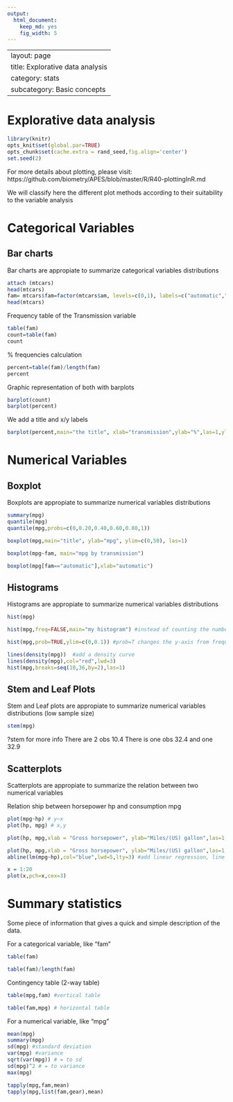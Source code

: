 ```yaml
---
output:
  html_document:
    keep_md: yes
    fig_width: 5
---
```

---
layout: page
title: Explorative data analysis
category: stats
subcategory: Basic concepts
---

Explorative data analysis
===
```r
library(knitr)
opts_knit$set(global.par=TRUE) 
opts_chunk$set(cache.extra = rand_seed,fig.align='center')
set.seed(2)
```
For more details about plotting, please visit: https://github.com/biometry/APES/blob/master/R/R40-plottingInR.md

We will classify here the different plot methods according to their suitability to the variable analysis

# Categorical Variables
## Bar charts

Bar charts are appropiate to summarize categorical variables distributions
```r
attach (mtcars)
head(mtcars)
fam= mtcars$fam=factor(mtcars$am, levels=c(0,1), labels=c("automatic","manual")) #we substract the variable Transmission (0 = automatic, 1 = manual) with "$" from the dataset 
head(mtcars)
```

Frequency table of the Transmission variable
```r
table(fam)
count=table(fam) 
count
```

% frequencies calculation
```r
percent=table(fam)/length(fam)
percent
```

Graphic representation of both with barplots
```r
barplot(count)
barplot(percent)
```

We add a title and x/y labels
```r
barplot(percent,main="the title", xlab="transmission",ylab="%",las=1,ylim=c(0,1), names.arg=c("auto transm", "manual transm") )
```

# Numerical Variables
## Boxplot 

Boxplots are appropiate to summarize numerical variables distributions
```r
summary(mpg)
quantile(mpg)
quantile(mpg,probs=c(0,0.20,0.40,0.60,0.80,1))

boxplot(mpg,main="title", ylab="mpg", ylim=c(0,50), las=1)

boxplot(mpg~fam, main="mpg by transmission")

boxplot(mpg[fam=="automatic"],xlab="automatic")
```

## Histograms 

Histograms are appropiate to summarize numerical variables distributions
```r
hist(mpg)

hist(mpg,freq=FALSE,main="my histogram") #instead of counting the number of datapoints per bin, R can give the probability densities by using freq=FALSE 

hist(mpg,prob=TRUE,ylim=c(0,0.1)) #prob=T changes the y-axis from frequency counts to probability (to create density curves)

lines(density(mpg))  #add a density curve
lines(density(mpg),col="red",lwd=3)
hist(mpg,breaks=seq(10,36,by=2),las=1)
```

## Stem and Leaf Plots 

Stem and Leaf plots are appropiate to summarize numerical variables distributions (low sample size)
```r
stem(mpg)   
```
?stem for more info
There are 2 obs 10.4
There is one obs 32.4 and one 32.9
 
## Scatterplots 

Scatterplots are appropiate to summarize the relation between two numerical variables 

Relation ship between horsepower hp and consumption mpg
```r
plot(mpg~hp) # y~x
plot(hp, mpg) # x,y

plot(hp, mpg,xlab = "Gross horsepower", ylab="Miles/(US) gallon",las=1,col="red", xlim=c(0,400), cex =2 )  #cex (plotting characters size times 2)

plot(hp, mpg,xlab = "Gross horsepower", ylab="Miles/(US) gallon",las=1,col="red", xlim=c(0,400), pch=8)  #pch (symbol type)
abline(lm(mpg~hp),col="blue",lwd=5,lty=3) #add linear regression, line width and type

x = 1:20
plot(x,pch=x,cex=3)

```


# Summary statistics

Some piece of information that gives a quick and simple description of the data.

For a categorical variable, like "fam"
```r
table(fam)

table(fam)/length(fam)
```

Contingency table (2-way table)
```r
table(mpg,fam) #vertical table

table(fam,mpg) # horizontal table
```

For a numerical variable, like "mpg"
```r
mean(mpg)
summary(mpg)
sd(mpg) #standard deviation
var(mpg) #variance
sqrt(var(mpg)) # = to sd
sd(mpg)^2 # = to variance
max(mpg)

tapply(mpg,fam,mean)
tapply(mpg,list(fam,gear),mean)
```
